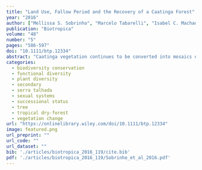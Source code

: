 ```yaml
---
title: "Land Use, Fallow Period and the Recovery of a Caatinga Forest"
year: "2016"
author: ["Mellissa S. Sobrinho", "Marcelo Tabarelli", "Isabel C. Machado", "Julia C. Sfair", "Emilio M. Bruna", "Ariadna V. Lopes"]
publication: "Biotropica"
volume: "48"
number: "5"
pages: "586-597"
doi: "10.1111/btp.12334"
abstract: "Caatinga vegetation continues to be converted into mosaics of secondary forest stands, but the affect of this process on biodiversity has not yet been examined. We used 35 regenerating and old-growth stands of Caatinga to examine the recovery of plant assemblages subsequent to slash-and-burn agriculture and cattle ranching/pasture in northeastern Brazil. Plant assemblages were contrasted in terms of community structure (stem density/basal area/species richness/diversity), functional (leaf habit/reproductive traits) and taxonomic composition. Soil attributes were also examined to infer potential drivers for cross-habitat differences. As expected, plant assemblages clearly differed across a large set of community-level attributes, including all trait categories relative to leaf habit and reproduction (pollination syndrome/floral color, size, type). Overall, old-growth forest stands supported distinct and more diverse assemblages at the plot and habitat level; e.g., long-lived tree species were almost exclusively found in old-growth forest stands. For most attributes, plant assemblages subsequent to pasture exhibited intermediate values between those exhibited by old-growth forest and those of agriculture-related stands. Surprisingly, soils exhibited similar fertility-related scores across habitats. Our results indicate that: (1) sprouting/resprouting represents an important mechanism of forest regeneration; (2) assemblage-level attributes suggest recovery at distinct rates; (3) forest regeneration implies community-level changes in both vegetative and reproductive functional attributes, including directional changes; (4) Caatinga is not able to completely recover in a period of 15-yr following land abandonment; and (5) historical land use affects recovery rates and successional pathways/taxonomic trajectories. Seasonally dry tropical forests may intrinsically cover a wide range of patterns relative to successional model, recovery rates and successional pathways."
categories: 
  - biodiversity conservation
  - functional diversity
  - plant diversity
  - secondary
  - serra talhada
  - sexual systems
  - successional status
  - tree
  - tropical dry-forest
  - vegetation change
url: "https://onlinelibrary.wiley.com/doi/10.1111/btp.12334"
image: featured.png
url_preprint: ""
url_code: ""
url_dataset: ""
bib: './articles/biotropica_2016_119/cite.bib'
pdf: './articles/biotropica_2016_119/Sobrinho_et_al_2016.pdf'
---
```

